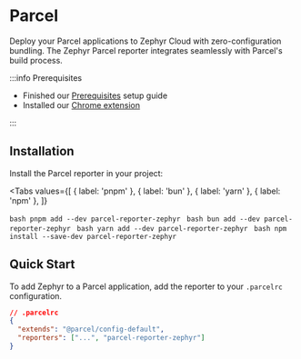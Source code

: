 
# Parcel

Deploy your Parcel applications to Zephyr Cloud with zero-configuration bundling. The Zephyr Parcel reporter integrates seamlessly with Parcel's build process.

:::info Prerequisites

- Finished our [Prerequisites](/getting-started/installation) setup guide
- Installed our [Chrome extension](https://chromewebstore.google.com/detail/zephyr-mission-control/liflhldchhinbaeplljlplhnbkdidedn)

:::

<CodemodDisclaimer />

## Installation

Install the Parcel reporter in your project:

<Tabs
  values={[
    { label: 'pnpm' },
    { label: 'bun' },
    { label: 'yarn' },
    { label: 'npm' },
  ]}
>
  <Tab>```bash pnpm add --dev parcel-reporter-zephyr ```</Tab>
  <Tab>```bash bun add --dev parcel-reporter-zephyr ```</Tab>
  <Tab>```bash yarn add --dev parcel-reporter-zephyr ```</Tab>
  <Tab>```bash npm install --save-dev parcel-reporter-zephyr ```</Tab>
</Tabs>

## Quick Start

To add Zephyr to a Parcel application, add the reporter to your `.parcelrc` configuration.

```json
// .parcelrc
{
  "extends": "@parcel/config-default",
  "reporters": ["...", "parcel-reporter-zephyr"]
}
```
